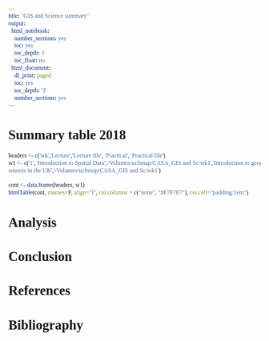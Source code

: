```yaml
---
title: "GIS and Science summary"
output:
  html_notebook:
    number_sections: yes
    toc: yes
    toc_depth: 3
    toc_float: no
  html_document:
    df_print: paged
    toc: yes
    toc_depth: '3'
    number_sections: yes
---
```

<style>
* {
  font-family: "Palatino"
}

h1{
    font-size: 190%
}

h2{
    font-size: 160%
}

h3{
    font-size: 150%
}

h4{
    font-size: 130%
}

h5{
    font-size: 110%
}

h6{
    font-size: 90%
}
</style>

# Summary table 2018

```r
headers <- c('wk','Lecture','Lecture file', 'Practical', 'Practical file')
w1 <- c('1', 'Introduction to Spatial Data','/Volumes/ucfnnap/CASA_GIS and Sc/wk1','Introduction to geographic information
sources in the UK','/Volumes/ucfnnap/CASA_GIS and Sc/wk1')
```

```r
cont <- data.frame(headers, w1)
htmlTable(cont, rnames=F, align="l", col.columns = c("none", "#F7F7F7"), css.cell="padding:1em")
```


# Analysis

# Conclusion

# References

# Bibliography
